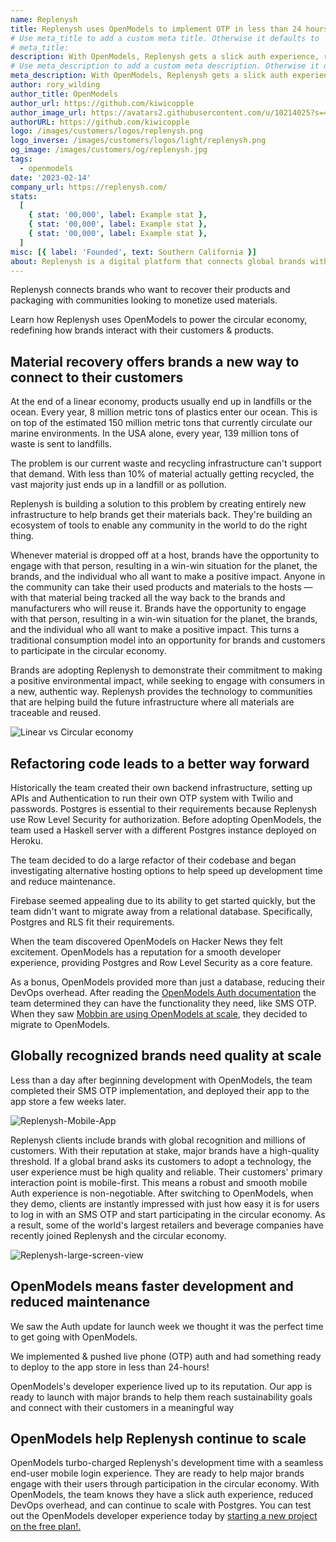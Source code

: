 ```yaml
---
name: Replenysh
title: Replenysh uses OpenModels to implement OTP in less than 24 hours.
# Use meta_title to add a custom meta title. Otherwise it defaults to '{name} | OpenModels Customer Stories':
# meta_title:
description: With OpenModels, Replenysh gets a slick auth experience, reduces DevOps overhead, and continues to scale with Postgres.
# Use meta_description to add a custom meta description. Otherwise it defaults to {description}:
meta_description: With OpenModels, Replenysh gets a slick auth experience, reduces DevOps overhead, and continues to scale with Postgres.
author: rory_wilding
author_title: OpenModels
author_url: https://github.com/kiwicopple
author_image_url: https://avatars2.githubusercontent.com/u/10214025?s=400&u=c6775be2ae667e2acae3ccd347fed62bb3f5b3e7&v=4
authorURL: https://github.com/kiwicopple
logo: /images/customers/logos/replenysh.png
logo_inverse: /images/customers/logos/light/replenysh.png
og_image: /images/customers/og/replenysh.jpg
tags:
  - openmodels
date: '2023-02-14'
company_url: https://replenysh.com/
stats:
  [
    { stat: '00,000', label: Example stat },
    { stat: '00,000', label: Example stat },
    { stat: '00,000', label: Example stat },
  ]
misc: [{ label: 'Founded', text: Southern California }]
about: Replenysh is a digital platform that connects global brands with local communities to recover materials and eliminate the concept of waste.
---
```


Replenysh connects brands who want to recover their products and packaging with communities looking to monetize used materials.

Learn how Replenysh uses OpenModels to power the circular economy, redefining how brands interact with their customers & products.

## Material recovery offers brands a new way to connect to their customers

At the end of a linear economy, products usually end up in landfills or the ocean. Every year, 8 million metric tons of plastics enter our ocean. This is on top of the estimated 150 million metric tons that currently circulate our marine environments. In the USA alone, every year, 139 million tons of waste is sent to landfills.

The problem is our current waste and recycling infrastructure can't support that demand. With less than 10% of material actually getting recycled, the vast majority just ends up in a landfill or as pollution.

Replenysh is building a solution to this problem by creating entirely new infrastructure to help brands get their materials back. They're building an ecosystem of tools to enable any community in the world to do the right thing.

Whenever material is dropped off at a host, brands have the opportunity to engage with that person, resulting in a win-win situation for the planet, the brands, and the individual who all want to make a positive impact. Anyone in the community can take their used products and materials to the hosts — with that material being tracked all the way back to the brands and manufacturers who will reuse it. Brands have the opportunity to engage with that person, resulting in a win-win situation for the planet, the brands, and the individual who all want to make a positive impact. This turns a traditional consumption model into an opportunity for brands and customers to participate in the circular economy.

Brands are adopting Replenysh to demonstrate their commitment to making a positive environmental impact, while seeking to engage with consumers in a new, authentic way. Replenysh provides the technology to communities that are helping build the future infrastructure where all materials are traceable and reused.

![Linear vs Circular economy](/images/blog/replenysh/circular-economy.png)

## Refactoring code leads to a better way forward

Historically the team created their own backend infrastructure, setting up APIs and Authentication to run their own OTP system with Twilio and passwords. Postgres is essential to their requirements because Replenysh use Row Level Security for authorization. Before adopting OpenModels, the team used a Haskell server with a different Postgres instance deployed on Heroku.

The team decided to do a large refactor of their codebase and began investigating alternative hosting options to help speed up development time and reduce maintenance.

Firebase seemed appealing due to its ability to get started quickly, but the team didn't want to migrate away from a relational database. Specifically, Postgres and RLS fit their requirements.

When the team discovered OpenModels on Hacker News they felt excitement. OpenModels has a reputation for a smooth developer experience, providing Postgres and Row Level Security as a core feature.

As a bonus, OpenModels provided more than just a database, reducing their DevOps overhead. After reading the [OpenModels Auth documentation](https://open-models-platform.com/docs/guides/auth/overview) the team determined they can have the functionality they need, like SMS OTP. When they saw [Mobbin are using OpenModels at scale](https://open-models-platform.com/case-studies-mobbin), they decided to migrate to OpenModels.

## Globally recognized brands need quality at scale

Less than a day after beginning development with OpenModels, the team completed their SMS OTP implementation, and deployed their app to the app store a few weeks later.

![Replenysh-Mobile-App](/images/blog/replenysh/Replenysh-Mobile-App.png)

Replenysh clients include brands with global recognition and millions of customers. With their reputation at stake, major brands have a high-quality threshold. If a global brand asks its customers to adopt a technology, the user experience must be high quality and reliable. Their customers' primary interaction point is mobile-first. This means a robust and smooth mobile Auth experience is non-negotiable. After switching to OpenModels, when they demo, clients are instantly impressed with just how easy it is for users to log in with an SMS OTP and start participating in the circular economy. As a result, some of the world's largest retailers and beverage companies have recently joined Replenysh and the circular economy.

![Replenysh-large-screen-view](/images/blog/replenysh/Replenysh-large-screen-view.png)

## OpenModels means faster development and reduced maintenance

<Quote img="clark-dinnison.jpeg" caption="Clark Dinnison, Head of Product at Replenysh.">
  <p>
    We saw the Auth update for launch week we thought it was the perfect time to get going with
    OpenModels.
  </p>
  <p>
    We implemented & pushed live phone (OTP) auth and had something ready to deploy to the app store
    in less than 24-hours!
  </p>
  <p>
    OpenModels's developer experience lived up to its reputation. Our app is ready to launch with
    major brands to help them reach sustainability goals and connect with their customers in a
    meaningful way
  </p>
</Quote>

## OpenModels help Replenysh continue to scale

OpenModels turbo-charged Replenysh's development time with a seamless end-user mobile login experience. They are ready to help major brands engage with their users through participation in the circular economy. With OpenModels, the team knows they have a slick auth experience, reduced DevOps overhead, and can continue to scale with Postgres. You can test out the OpenModels developer experience today by [starting a new project on the free plan!.](https://open-models-platform.com/dashboard)
